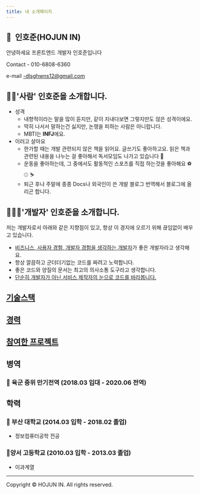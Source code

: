 ```yaml
---
title: 내 소개페이지
---
```


## 🙋  인호준(HOJUN IN)

안녕하세요 프론트엔드 개발자 인호준입니다

Contact - 010-6808-6360

e-mail -dlsghwns12@gmail.com

## 🙋‍♂️'사람' 인호준을 소개합니다.

- 성격
  - 내향적이라는 말을 많이 듣지만, 같이 지내다보면 그렇지만도 않은 성격이에요.
  - 딱히 나서서 말하는건 싫지만, 논쟁을 피하는 사람은 아니랍니다.
  - MBTI는 **INFJ**에요.
- 이러고 살아요
  - 한가할 때는 개발 관련되지 않은 책을 읽어요. 글쓰기도 좋아하고요. 읽은 책과 관련된 내용을 나누는 걸 좋아해서 독서모임도 나가고 있습니다 📖
  - 운동을 좋아하는데, 그 중에서도 활동적인 스포츠를 직접 하는것을 좋아해요 ⚽️ ⚾️ ⛷
  - 퇴근 후나 주말에 종종 Docs나 외국인이 쓴 개발 블로그 번역해서 블로그에 올리곤 합니다.

## 🧑🏻‍💻'개발자' 인호준을 소개합니다.

저는 개발자로서 아래와 같은 지향점이 있고, 항상 이 경지에 오르기 위해 끊임없이 배우고 있습니다.

- [비즈니스, 사용자 경험, 개발자 경험을 생각하는 개발자](https://brunch.co.kr/@dlsghwns/31)가 좋은 개발자라고 생각해요.
- 항상 깔끔하고 군더더기없는 코드를 짜려고 노력합니다.
- 좋은 코드와 양질의 문서는 최고의 의사소통 도구라고 생각합니다.
- [단순히 개발자가 아닌 서비스 제작자의 눈으로 코드를 바라봅니다.](https://brunch.co.kr/@dlsghwns/46)

## [기술스택](https://www.notion.so/aaef86c8249447a9bb916aafe137b872)

## [경력](https://www.notion.so/e4e6f63b56f846fab712c37a9fa9944f)

## [참여한 프로젝트](https://www.notion.so/6a9641a22e404ff694fd2724d97f036f)

## 병역

### 🧘 육군 중위 만기전역 (2018.03 입대 - 2020.06 전역)

## 학력

### 🏫 부산 대학교 (2014.03 입학 - 2018.02 졸업)

- 정보컴퓨터공학 전공

### 🎒양서 고등학교 (2010.03 입학 - 2013.03 졸업)

- 이과계열

---

Copyright © HOJUN IN. All rights reserved.
